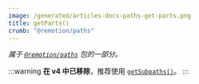 ```yaml
---
image: /generated/articles-docs-paths-get-parts.png
title: getParts()
crumb: "@remotion/paths"
---
```


_属于 [`@remotion/paths`](/docs/paths) 包的一部分。_

:::warning
**在 v4 中已移除**，推荐使用 [`getSubpaths()`](/docs/paths/get-subpaths)。
:::
